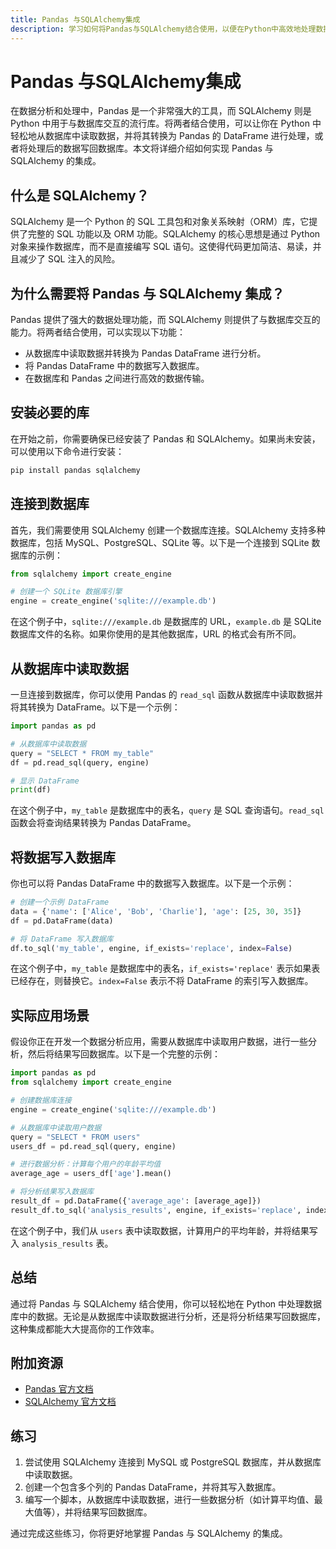 ```yaml
---
title: Pandas 与SQLAlchemy集成
description: 学习如何将Pandas与SQLAlchemy结合使用，以便在Python中高效地处理数据库操作。
---
```


# Pandas 与SQLAlchemy集成

在数据分析和处理中，Pandas 是一个非常强大的工具，而 SQLAlchemy 则是 Python 中用于与数据库交互的流行库。将两者结合使用，可以让你在 Python 中轻松地从数据库中读取数据，并将其转换为 Pandas 的 DataFrame 进行处理，或者将处理后的数据写回数据库。本文将详细介绍如何实现 Pandas 与 SQLAlchemy 的集成。

## 什么是 SQLAlchemy？

SQLAlchemy 是一个 Python 的 SQL 工具包和对象关系映射（ORM）库，它提供了完整的 SQL 功能以及 ORM 功能。SQLAlchemy 的核心思想是通过 Python 对象来操作数据库，而不是直接编写 SQL 语句。这使得代码更加简洁、易读，并且减少了 SQL 注入的风险。

## 为什么需要将 Pandas 与 SQLAlchemy 集成？

Pandas 提供了强大的数据处理功能，而 SQLAlchemy 则提供了与数据库交互的能力。将两者结合使用，可以实现以下功能：

- 从数据库中读取数据并转换为 Pandas DataFrame 进行分析。
- 将 Pandas DataFrame 中的数据写入数据库。
- 在数据库和 Pandas 之间进行高效的数据传输。

## 安装必要的库

在开始之前，你需要确保已经安装了 Pandas 和 SQLAlchemy。如果尚未安装，可以使用以下命令进行安装：

```bash
pip install pandas sqlalchemy
```

## 连接到数据库

首先，我们需要使用 SQLAlchemy 创建一个数据库连接。SQLAlchemy 支持多种数据库，包括 MySQL、PostgreSQL、SQLite 等。以下是一个连接到 SQLite 数据库的示例：

```python
from sqlalchemy import create_engine

# 创建一个 SQLite 数据库引擎
engine = create_engine('sqlite:///example.db')
```

在这个例子中，`sqlite:///example.db` 是数据库的 URL，`example.db` 是 SQLite 数据库文件的名称。如果你使用的是其他数据库，URL 的格式会有所不同。

## 从数据库中读取数据

一旦连接到数据库，你可以使用 Pandas 的 `read_sql` 函数从数据库中读取数据并将其转换为 DataFrame。以下是一个示例：

```python
import pandas as pd

# 从数据库中读取数据
query = "SELECT * FROM my_table"
df = pd.read_sql(query, engine)

# 显示 DataFrame
print(df)
```

在这个例子中，`my_table` 是数据库中的表名，`query` 是 SQL 查询语句。`read_sql` 函数会将查询结果转换为 Pandas DataFrame。

## 将数据写入数据库

你也可以将 Pandas DataFrame 中的数据写入数据库。以下是一个示例：

```python
# 创建一个示例 DataFrame
data = {'name': ['Alice', 'Bob', 'Charlie'], 'age': [25, 30, 35]}
df = pd.DataFrame(data)

# 将 DataFrame 写入数据库
df.to_sql('my_table', engine, if_exists='replace', index=False)
```

在这个例子中，`my_table` 是数据库中的表名，`if_exists='replace'` 表示如果表已经存在，则替换它。`index=False` 表示不将 DataFrame 的索引写入数据库。

## 实际应用场景

假设你正在开发一个数据分析应用，需要从数据库中读取用户数据，进行一些分析，然后将结果写回数据库。以下是一个完整的示例：

```python
import pandas as pd
from sqlalchemy import create_engine

# 创建数据库连接
engine = create_engine('sqlite:///example.db')

# 从数据库中读取用户数据
query = "SELECT * FROM users"
users_df = pd.read_sql(query, engine)

# 进行数据分析：计算每个用户的年龄平均值
average_age = users_df['age'].mean()

# 将分析结果写入数据库
result_df = pd.DataFrame({'average_age': [average_age]})
result_df.to_sql('analysis_results', engine, if_exists='replace', index=False)
```

在这个例子中，我们从 `users` 表中读取数据，计算用户的平均年龄，并将结果写入 `analysis_results` 表。

## 总结

通过将 Pandas 与 SQLAlchemy 结合使用，你可以轻松地在 Python 中处理数据库中的数据。无论是从数据库中读取数据进行分析，还是将分析结果写回数据库，这种集成都能大大提高你的工作效率。

## 附加资源

- [Pandas 官方文档](https://pandas.pydata.org/pandas-docs/stable/)
- [SQLAlchemy 官方文档](https://www.sqlalchemy.org/)

## 练习

1. 尝试使用 SQLAlchemy 连接到 MySQL 或 PostgreSQL 数据库，并从数据库中读取数据。
2. 创建一个包含多个列的 Pandas DataFrame，并将其写入数据库。
3. 编写一个脚本，从数据库中读取数据，进行一些数据分析（如计算平均值、最大值等），并将结果写回数据库。

通过完成这些练习，你将更好地掌握 Pandas 与 SQLAlchemy 的集成。